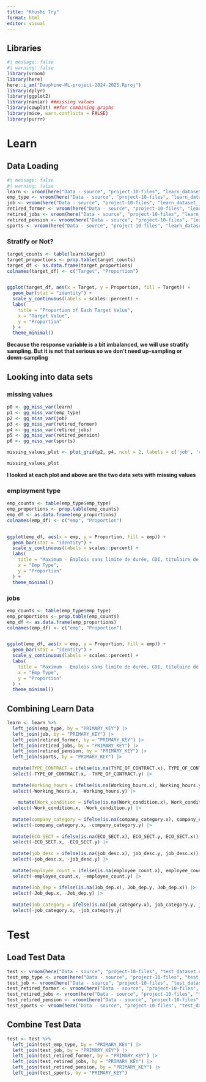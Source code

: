 ```yaml
---
title: "Khushi Try"
format: html
editor: visual
---
```


## Libraries

```r
#| message: false
#| warning: false
library(vroom)
library(here)
here::i_am("Dauphine-ML-project-2024-2025.Rproj")
library(dplyr)
library(ggplot2)
library(naniar) ##missing values
library(cowplot) ##for combining graphs
library(mice, warn.conflicts = FALSE)
library(purrr)

```
# Learn

## Data Loading

```r
#| message: false
#| warning: false
learn <- vroom(here("Data - source", "project-10-files", "learn_dataset.csv"), delim = ",", show_col_types = FALSE)
emp_type <- vroom(here("Data - source", "project-10-files", "learn_dataset_emp_type.csv"), delim = ",", show_col_types = FALSE)
job <- vroom(here("Data - source", "project-10-files", "learn_dataset_job.csv"), delim = ",", show_col_types = FALSE)
retired_former <- vroom(here("Data - source", "project-10-files", "learn_dataset_retired_former.csv"), delim = ",", show_col_types = FALSE)
retired_jobs <- vroom(here("Data - source", "project-10-files", "learn_dataset_retired_jobs.csv"), delim = ",", show_col_types = FALSE)
retired_pension <- vroom(here("Data - source", "project-10-files", "learn_dataset_retired_pension.csv"), delim = ",", show_col_types = FALSE)
sports <- vroom(here("Data - source", "project-10-files", "learn_dataset_sport.csv"), delim = ",", show_col_types = FALSE)
```

### Stratify or Not?

```r
target_counts <- table(learn$target)
target_proportions <- prop.table(target_counts)
target_df <- as.data.frame(target_proportions)
colnames(target_df) <- c("Target", "Proportion")


ggplot(target_df, aes(x = Target, y = Proportion, fill = Target)) +
  geom_bar(stat = "identity") +
  scale_y_continuous(labels = scales::percent) +
  labs(
    title = "Proportion of Each Target Value",
    x = "Target Value",
    y = "Proportion"
  ) +
  theme_minimal()
```

**Because the response variable is a bit imbalanced, we will use stratify sampling. But it is not that serious so we don't need up-sampling or down-sampling**

## Looking into data sets

### missing values

```r
p0 <- gg_miss_var(learn)
p1 <- gg_miss_var(emp_type)
p2 <- gg_miss_var(job)
p3 <- gg_miss_var(retired_former)
p4 <- gg_miss_var(retired_jobs)
p5 <- gg_miss_var(retired_pension)
p6 <- gg_miss_var(sports)

missing_values_plot <- plot_grid(p2, p4, ncol = 2, labels = c('job', 'retired_jobs'), label_size = 12)

missing_values_plot
```

**I looked at each plot and above are the two data sets with missing values**

### employment type

```r
emp_counts <- table(emp_type$emp_type)
emp_proportions <- prop.table(emp_counts)
emp_df <- as.data.frame(emp_proportions)
colnames(emp_df) <- c("emp", "Proportion")


ggplot(emp_df, aes(x = emp, y = Proportion, fill = emp)) +
  geom_bar(stat = "identity") +
  scale_y_continuous(labels = scales::percent) +
  labs(
    title = "Maximum - Emplois sans limite de durée, CDI, titulaire de la fonction publique",
    x = "Emp Type",
    y = "Proportion"
  ) +
  theme_minimal()
```

### jobs
```r
emp_counts <- table(emp_type$emp_type)
emp_proportions <- prop.table(emp_counts)
emp_df <- as.data.frame(emp_proportions)
colnames(emp_df) <- c("emp", "Proportion")


ggplot(emp_df, aes(x = emp, y = Proportion, fill = emp)) +
  geom_bar(stat = "identity") +
  scale_y_continuous(labels = scales::percent) +
  labs(
    title = "Maximum - Emplois sans limite de durée, CDI, titulaire de la fonction publique",
    x = "Emp Type",
    y = "Proportion"
  ) +
  theme_minimal()
```


## Combining Learn Data

```r
learn <- learn %>%
  left_join(emp_type, by = "PRIMARY_KEY") |>
  left_join(job, by = "PRIMARY_KEY") |>
  left_join(retired_former, by = "PRIMARY_KEY") |>
  left_join(retired_jobs, by = "PRIMARY_KEY") |>
  left_join(retired_pension, by = "PRIMARY_KEY") |>
  left_join(sports, by = "PRIMARY_KEY") |>
  
  mutate(TYPE_CONTRACT = ifelse(is.na(TYPE_OF_CONTRACT.x), TYPE_OF_CONTRACT.y, TYPE_OF_CONTRACT.x)) |>
  select(-TYPE_OF_CONTRACT.x, -TYPE_OF_CONTRACT.y) |>
  
  mutate(Working_hours = ifelse(is.na(Working_hours.x), Working_hours.y, Working_hours.x)) |>
  select(-Working_hours.x, -Working_hours.y) |>
  
    mutate(Work_condition = ifelse(is.na(Work_condition.x), Work_condition.y, Work_condition.x)) |>
  select(-Work_condition.x, -Work_condition.y) |>
  
  mutate(company_category = ifelse(is.na(company_category.x), company_category.y, company_category.x)) |>
  select(-company_category.x, -company_category.y) |>
  
  mutate(ECO_SECT = ifelse(is.na(ECO_SECT.x), ECO_SECT.y, ECO_SECT.x)) |>
  select(-ECO_SECT.x, -ECO_SECT.y) |>
  
  mutate(job_desc = ifelse(is.na(job_desc.x), job_desc.y, job_desc.x)) |>
  select(-job_desc.x, -job_desc.y) |>
  
  mutate(employee_count = ifelse(is.na(employee_count.x), employee_count.y, employee_count.x)) %>%
  select(-employee_count.x, -employee_count.y) |>
  
  mutate(Job_dep = ifelse(is.na(Job_dep.x), Job_dep.y, Job_dep.x)) |>
  select(-Job_dep.x, -Job_dep.y) |>
  
  mutate(job_category = ifelse(is.na(job_category.x), job_category.y, job_category.x)) |>
  select(-job_category.x, -job_category.y)
```

# Test

## Load Test Data

```r
test <- vroom(here("Data - source", "project-10-files", "test_dataset.csv"), delim = ",", show_col_types = FALSE)
test_emp_type <- vroom(here("Data - source", "project-10-files", "test_dataset_emp_type.csv"), delim = ",", show_col_types = FALSE)
test_job <- vroom(here("Data - source", "project-10-files", "test_dataset_job.csv"), delim = ",", show_col_types = FALSE)
test_retired_former <- vroom(here("Data - source", "project-10-files", "test_dataset_retired_former.csv"), delim = ",", show_col_types = FALSE)
test_retired_jobs <- vroom(here("Data - source", "project-10-files", "test_dataset_retired_jobs.csv"), delim = ",", show_col_types = FALSE)
test_retired_pension <- vroom(here("Data - source", "project-10-files", "test_dataset_retired_pension.csv"), delim = ",", show_col_types = FALSE)
test_sports <- vroom(here("Data - source", "project-10-files", "test_dataset_sport.csv"), delim = ",", show_col_types = FALSE)
```


## Combine Test Data

```r
test <- test %>%
  left_join(test_emp_type, by = "PRIMARY_KEY") |>
  left_join(test_job, by = "PRIMARY_KEY") |>
  left_join(test_retired_former, by = "PRIMARY_KEY") |>
  left_join(test_retired_jobs, by = "PRIMARY_KEY") |>
  left_join(test_retired_pension, by = "PRIMARY_KEY") |>
  left_join(test_sports, by = "PRIMARY_KEY")
```


